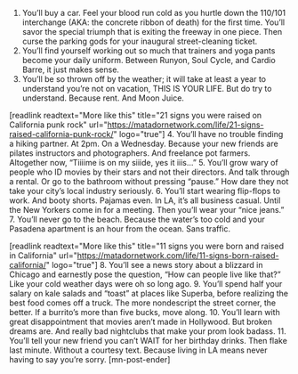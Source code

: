 1. You’ll buy a car.
Feel your blood run cold as you hurtle down the 110/101 interchange (AKA: the concrete ribbon of death) for the first time. You’ll savor the special triumph that is exiting the freeway in one piece. Then curse the parking gods for your inaugural street-cleaning ticket.
2. You’ll find yourself working out so much that trainers and yoga pants become your daily uniform.
Between Runyon, Soul Cycle, and Cardio Barre, it just makes sense.
3. You’ll be so thrown off by the weather; it will take at least a year to understand you’re not on vacation, THIS IS YOUR LIFE.
But do try to understand. Because rent. And Moon Juice.

[readlink readtext="More like this" title="21 signs you were raised on California punk rock" url="https://matadornetwork.com/life/21-signs-raised-california-punk-rock/" logo="true"]
4. You’ll have no trouble finding a hiking partner. At 2pm. On a Wednesday.
Because your new friends are pilates instructors and photographers. And freelance pot farmers. Altogether now, “Tiiiime is on my siiide, yes it iiis…”
5. You’ll grow wary of people who ID movies by their stars and not their directors.
And talk through a rental. Or go to the bathroom without pressing “pause.” How dare they not take your city’s local industry seriously.
6. You’ll start wearing flip-flops to work.
And booty shorts. Pajamas even. In LA, it’s all business casual. Until the New Yorkers come in for a meeting. Then you’ll wear your “nice jeans.”
7. You’ll never go to the beach.
Because the water’s too cold and your Pasadena apartment is an hour from the ocean. Sans traffic.

[readlink readtext="More like this" title="11 signs you were born and raised in California" url="https://matadornetwork.com/life/11-signs-born-raised-california/" logo="true"]
8. You’ll see a news story about a blizzard in Chicago and earnestly pose the question, “How can people live like that?”
Like your cold weather days were oh so long ago.
9. You’ll spend half your salary on kale salads and “toast” at places like Superba, before realizing the best food comes off a truck.
The more nondescript the street corner, the better. If a burrito’s more than five bucks, move along.
10. You’ll learn with great disappointment that movies aren’t made in Hollywood.
But broken dreams are. And really bad nightclubs that make your prom look badass.
11. You’ll tell your new friend you can’t WAIT for her birthday drinks. Then flake last minute.
Without a courtesy text. Because living in LA means never having to say you’re sorry. [mn-post-ender]